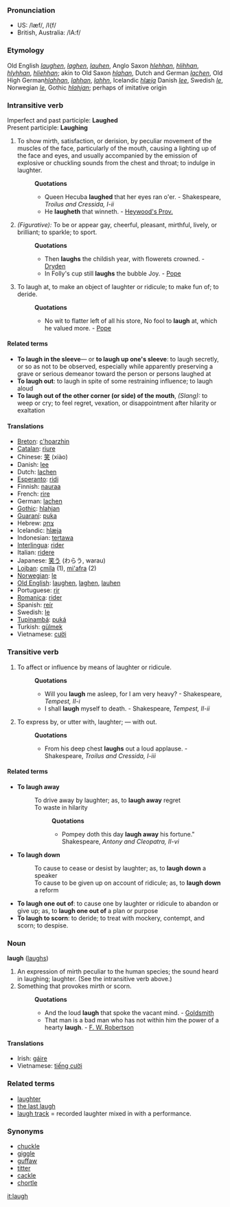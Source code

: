 ===Pronunciation===
*US: /læf/, /l{f/
*British, Australia: /lA:f/

===Etymology===
Old English ''[[laughen]]'', ''[[laghen]]'', ''[[lauhen]]'', Anglo Saxon ''[[hlehhan]]'', ''[[hlihhan]]'', ''[[hlyhhan]]'', ''[[hliehhan]]''; akin to Old Saxon ''[[hlahan]]'', Dutch and German ''[[lachen]]'', Old High German''[[ hlahhan]]'', ''[[lahhan]]'', ''[[lahhn]]'', Icelandic ''[[hlæja]]'' Danish ''[[lee]]'', Swedish ''[[le]]'', Norwegian ''[[le]]'', Gothic ''[[hlahjan]]''; perhaps of imitative origin

===Intransitive verb===
Imperfect and past participle: '''Laughed'''<br>
Present participle: '''Laughing''' 

#To show mirth, satisfaction, or derision, by peculiar movement of the muscles of the face, particularly of the mouth, causing a lighting up of the face and eyes, and usually accompanied by the emission of explosive or chuckling sounds from the chest and throat; to indulge in laughter.
#:'''Quotations'''
#:*Queen Hecuba '''laughed''' that her eyes ran o'er. - Shakespeare, ''Troilus and Cressida, I-ii''
#:*He '''laugheth''' that winneth. - [[Heywood's Prov.]]
#''(Figurative):'' To be or appear gay, cheerful, pleasant, mirthful, lively, or brilliant; to sparkle; to sport.
#:'''Quotations'''
#:*Then '''laughs''' the childish year, with flowerets crowned. - [[Dryden]]
#:*In Folly's cup still '''laughs''' the bubble Joy. - [[Pope]]
#To laugh at, to make an object of laughter or ridicule; to make fun of; to deride.
#:'''Quotations'''
#:*No wit to flatter left of all his store, No fool to '''laugh''' at, which he valued more. - [[Pope]]

====Related terms====
*'''To laugh in the sleeve'''&mdash; or '''to laugh up one's sleeve''': to laugh secretly, or so as not to be observed, especially while apparently preserving a grave or serious demeanor toward the person or persons laughed at
*'''To laugh out''': to laugh in spite of some restraining influence; to laugh aloud
*'''To laugh out of the other corner (or side) of the mouth''', ''(Slang):'' to weep or cry; to feel regret, vexation, or disappointment after hilarity or exaltation

====Translations====
*[[Breton]]: [[c'hoarzhin]]
*[[Catalan]]: [[riure]]
*Chinese: [[笑]] (xiào)
*Danish: [[lee]]
*Dutch: [[lachen]]
*[[Esperanto]]: [[ridi]]
*Finnish: [[nauraa]]
*French: [[rire]]
*German: [[lachen]]
*[[Gothic]]: [[hlahjan]]
*[[Guaraní]]: [[puka]]
*Hebrew: [[צחק]]
*Icelandic: [[hlæja]]
*Indonesian: [[tawa|tertawa]]
*[[Interlingua]]: [[rider]]
*Italian: [[ridere]]
*Japanese: [[笑う]] (わらう, warau)
*[[Lojban]]: [[cmila]] (1), [[mi'afra]] (2)
*[[Norwegian]]: [[le]]
*[[Old English]]: [[laughen]], [[laghen]], [[lauhen]]
*Portuguese: [[rir]]
*[[Romanica]]: [[rider]]
*Spanish: [[reír]]
*Swedish: [[le]]
*[[Tupinambá]]: [[puká]]
*Turkish: [[gülmek]]
*Vietnamese: [[cười]]

===Transitive verb===

#To affect or influence by means of laughter or ridicule.
#:'''Quotations'''
#:*Will you '''laugh''' me asleep, for I am very heavy? - Shakespeare, ''Tempest, II-i''
#:*I shall '''laugh''' myself to death. - Shakespeare, ''Tempest, II-ii''
#To express by, or utter with, laughter; &mdash; with out.
#:'''Quotations'''
#:*From his deep chest '''laughs''' out a loud applause. - Shakespeare, ''Troilus and Cressida, I-iii''

====Related terms====
*'''To laugh away'''
*:To drive away by laughter; as, to '''laugh away''' regret
*:To waste in hilarity
*::'''Quotations'''
*::*Pompey doth this day '''laugh away''' his fortune." Shakespeare, ''Antony and Cleopatra, II-vi''
*'''To laugh down'''
*:To cause to cease or desist by laughter; as, to '''laugh down''' a speaker
*:To cause to be given up on account of ridicule; as, to '''laugh down''' a reform
*'''To laugh one out of''': to cause one by laughter or ridicule to abandon or give up; as, to '''laugh one out of''' a plan or purpose
*'''To laugh to scorn''': to deride; to treat with mockery, contempt, and scorn; to despise.

===Noun===
'''laugh''' ([[laughs]])

#An expression of mirth peculiar to the human species; the sound heard in laughing; laughter. (See the intransitive verb above.)
#Something that provokes mirth or scorn.
#:'''Quotations'''
#:*And the loud '''laugh''' that spoke the vacant mind. - [[Goldsmith]]
#:*That man is a bad man who has not within him the power of a hearty '''laugh'''. - [[F. W. Robertson]]

====Translations====
*Irish: [[gáire]]
*Vietnamese: [[tiếng cười]]

===Related terms===
*[[laughter]]
*[[the last laugh]]
*[[laugh track]] = recorded laughter mixed in with a performance.

===Synonyms===
*[[chuckle]]
*[[giggle]]
*[[guffaw]]
*[[titter]]
*[[cackle]]
*[[chortle]]

[[it:laugh]]